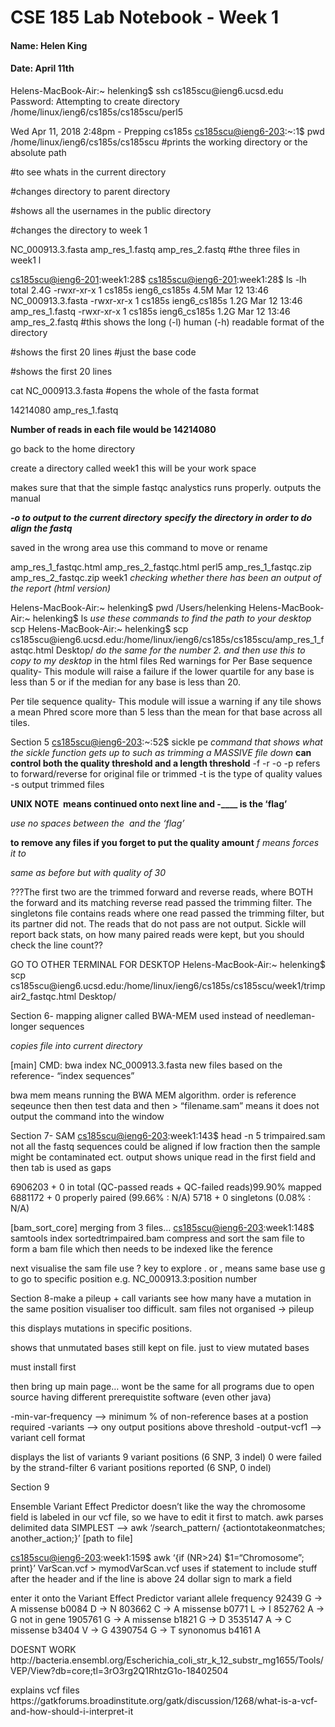 # CSE 185 Lab Notebook - Week 1

#### Name: Helen King
#### Date: April 11th 

Helens-MacBook-Air:~ helenking$ ssh cs185scu@ieng6.ucsd.edu
Password: 
Attempting to create directory /home/linux/ieng6/cs185s/cs185scu/perl5

 
Wed Apr 11, 2018  2:48pm - Prepping cs185s
[cs185scu@ieng6-203]:~:1$ pwd
/home/linux/ieng6/cs185s/cs185scu
#prints the working directory or the absolute path

[cs185scu@ieng6-203]:~:2$ ls
#to see whats in the current directory

[cs185scu@ieng6-201]:~:20$ cd ..
#changes directory to parent directory

[cs185scu@ieng6-201]:cs185s:21$ ls
#shows all the usernames in the public directory

[cs185scu@ieng6-201]:public:26$ cd week1/
#changes the directory to week 1

[cs185scu@ieng6-201]:week1:27$ ls
NC_000913.3.fasta  amp_res_1.fastq  amp_res_2.fastq
#the three files in week1 l

[cs185scu@ieng6-201]:week1:28$ [cs185scu@ieng6-201]:week1:28$ ls -lh
total 2.4G
-rwxr-xr-x 1 cs185s ieng6_cs185s 4.5M Mar 12 13:46 NC_000913.3.fasta
-rwxr-xr-x 1 cs185s ieng6_cs185s 1.2G Mar 12 13:46 amp_res_1.fastq
-rwxr-xr-x 1 cs185s ieng6_cs185s 1.2G Mar 12 13:46 amp_res_2.fastq
#this shows the long (-l) human (-h) readable format of the directory

[cs185scu@ieng6-201]:week1:29$ head -n 20 NC_000913.3.fasta
#shows the first 20 lines
#just the base code

[cs185scu@ieng6-201]:week1:31$ head -n 20 amp_res_1.fastq
#shows the first 20 lines

cat NC_000913.3.fasta
#opens the whole of the fasta format

[cs185scu@ieng6-201]:week1:33$ wc -l amp_res_1.fastq
14214080 amp_res_1.fastq

**Number of reads in each file would be 14214080 **

[cs185scu@ieng6-201]:week1:39$ cd
go back to the home directory

[cs185scu@ieng6-201]:~:40$ mkdir week1
create a directory called week1 this will be your work space

[cs185scu@ieng6-201]:~:42$ fastqc -h
makes sure that that the simple fastqc analystics runs properly. outputs the manual

[cs185scu@ieng6-201]:~:43$ fastqc -o . /home/linux/ieng6/cs185s/public/week1/amp_res_1.fastq /home/linux/ieng6/cs185s/public/week1/amp_res_2.fastq
***-o to output to the current directory***
***specify the directory in order to do align the fastq***

[cs185scu@ieng6-203]:~:61$ mv /home/linux/ieng6/cs185s/cs185scu/amp_res_1_fastqc.zip /home/linux/ieng6/cs185s/cs185scu/week1
saved in the wrong area use this command to move or rename 

[cs185scu@ieng6-201]:~:44$ ls
amp_res_1_fastqc.html  amp_res_2_fastqc.html  perl5
amp_res_1_fastqc.zip   amp_res_2_fastqc.zip   week1
*checking whether there has been an output of the report (html version)*

Helens-MacBook-Air:~ helenking$ pwd
/Users/helenking
Helens-MacBook-Air:~ helenking$ ls
*use these commands to find the path to your desktop*
scp
Helens-MacBook-Air:~ helenking$ scp cs185scu@ieng6.ucsd.edu:/home/linux/ieng6/cs185s/cs185scu/amp_res_1_fastqc.html Desktop/
*do the same for the number 2. and then use this to copy to my desktop*
in the html files
Red warnings for 
Per Base sequence quality- This module will raise a failure if the lower quartile for any base is less than 5 or if the median for any base is less than 20.

Per tile sequence quality- 
This module will issue a warning if any tile shows a mean Phred score more than 5 less than the mean for that base across all tiles.


Section 5
[cs185scu@ieng6-203]:~:52$ sickle pe
*command that shows what the sickle function gets up to such as trimming a MASSIVE file down*
**can control both the quality threshold and a length threshold**
-f -r -o -p refers to forward/reverse for original file or trimmed
-t is the type of quality values -s output trimmed files

**UNIX NOTE \ means continued onto next line and -____ is the 'flag' **

[cs185scu@ieng6-203]:week1:97$ sickle pe \-f /home/linux/ieng6/cs185s/public/week1/amp_res_1.fastq \-r /home/linux/ieng6/cs185s/public/week1/amp_res_2.fastq \-t sanger \-o trimpair1.fastq \-p trimpair2.fastq \-s singletons.fastq
*use no spaces between the \ and the 'flag'*

[cs185scu@ieng6-203]:week1:105$ rm -f singletons_30.fast 
**to remove any files if you forget to put the quality amount**
*f means forces it to*

[cs185scu@ieng6-203]:week1:107$ sickle pe \-q 30 \-f /home/linux/ieng6/cs185s/public/week1/amp_res_1.fastq \-r /home/linux/ieng6/cs185s/public/week1/amp_res_2.fastq \-t sanger \-o trimpair1_30.fastq \-p trimpair2_30.fastq \-s singletons_30.fast
*same as before but with quality of 30*

???The first two are the trimmed forward and reverse reads, where BOTH the forward and its matching reverse read passed the trimming filter. The singletons file contains reads where one read passed the trimming filter, but its partner did not. The reads that do not pass are not output.
Sickle will report back stats, on how many paired reads were kept, but you should check the line count??

[cs185scu@ieng6-203]:week1:101$ fastqc -o . trimpair1.fastq trimpair2.fastq

GO TO OTHER TERMINAL FOR DESKTOP
Helens-MacBook-Air:~ helenking$ scp cs185scu@ieng6.ucsd.edu:/home/linux/ieng6/cs185s/cs185scu/week1/trimpair2_fastqc.html Desktop/

Section 6- mapping
aligner called BWA-MEM used instead of needleman- longer sequences

[cs185scu@ieng6-203]:week1:115$ cp /home/linux/ieng6/cs185s/public/week1/NC_000913.3.fasta .
*copies file into current directory*

[main] CMD: bwa index NC_000913.3.fasta
new files based on the reference- "index sequences"

[cs185scu@ieng6-203]:week1:138$ bwa mem NC_000913.3.fasta trimpair1.fastq trimpair2.fastq > trimpaired.sam
bwa mem means running the BWA MEM algorithm. order is reference seqeunce then then test data and then > "filename.sam" means it does not output the command into the window

Section 7- SAM
[cs185scu@ieng6-203]:week1:143$ head -n 5 trimpaired.sam
not all the fastq sequences could be aligned if low fraction then the sample might be contaminated ect. 
output shows unique read in the first field and then tab is used as gaps

[cs185scu@ieng6-203]:week1:144$ samtools flagstat trimpaired.sam ?????
6906203 + 0 in total (QC-passed reads + QC-failed reads)99.90% mapped 
6881172 + 0 properly paired (99.66% : N/A)
5718 + 0 singletons (0.08% : N/A)

[cs185scu@ieng6-203]:week1:146$ samtools view -S -b trimpaired.sam > trimpaired.bam
                           
[cs185scu@ieng6-203]:week1:147$ 
[cs185scu@ieng6-203]:week1:147$ samtools sort trimpaired.bam > sortedtrimpaired.bam
[bam_sort_core] merging from 3 files...
[cs185scu@ieng6-203]:week1:148$ samtools index sortedtrimpaired.bam
compress and sort the sam file to form a bam file which then needs to be indexed like the ference 

[cs185scu@ieng6-203]:week1:149$ samtools tview sortedtrimpaired.bam NC_000913.3.fasta
next visualise the sam file
use ? key to explore
. or , means same base 
use g to go to specific position e.g. NC_000913.3:position number

Section 8-make a pileup + call variants
see how many have a mutation in the same position
visualiser too difficult. sam files not organised -> pileup

[cs185scu@ieng6-203]:week1:151$ samtools mpileup -f NC_000913.3.fasta sortedtrimpaired.bam > my.mpileup
this displays mutations in specific positions. 

[cs185scu@ieng6-203]:week1:153$ head -n 100  my.mpileup
shows that unmutated bases still kept on file. just to view mutated bases

[cs185scu@ieng6-203]:week1:154$ curl -L https://sourceforge.net/projects/varscan/files/VarScan.v2.3.9.jar/download > VarScan.jar
must install first

[cs185scu@ieng6-203]:week1:155$ java -jar VarScan.jar
then bring up main page... wont be the same for all programs due to open source having different prerequistite software (even other java)

[cs185scu@ieng6-203]:week1:156$ java -jar VarScan.jar mpileup2snp my.mpileup --min-var-freq 0.50 --variant --output-vcf 1 > VarScan.vcf
-min-var-frequency --> minimum % of non-reference bases at a postion required
-variants --> ony output positions above threshold
-output-vcf1 --> variant cell format

[cs185scu@ieng6-203]:week1:158$ cat VarScan.vcf 
displays the list of variants 
9 variant positions (6 SNP, 3 indel)
0 were failed by the strand-filter
6 variant positions reported (6 SNP, 0 indel)

Section 9

Ensemble Variant Effect Predictor doesn’t like the way the chromosome field is labeled in our vcf file, so we have to edit it first to match.
awk parses delimited data
SIMPLEST --> awk '/search_pattern/ {actiontotakeonmatches; another_action;}' [path to file]

[cs185scu@ieng6-203]:week1:159$ awk '{if (NR>24) $1="Chromosome"; print}' VarScan.vcf > mymodVarScan.vcf
uses if statement to include stuff after the header and if the line is above 24
dollar sign to mark a field 

enter it onto the Variant Effect Predictor
variant allele frequency
92439 G -> A missense b0084 D -> N
803662 C -> A missense b0771 L -> I
852762 A -> G not in gene 
1905761 G -> A missense b1821 G -> D
3535147 A -> C missense b3404 V -> G
4390754 G -> T synonomus b4161 A

DOESNT WORK
http://bacteria.ensembl.org/Escherichia_coli_str_k_12_substr_mg1655/Tools/VEP/View?db=core;tl=3rO3rg2Q1RhtzG1o-18402504

explains vcf files
https://gatkforums.broadinstitute.org/gatk/discussion/1268/what-is-a-vcf-and-how-should-i-interpret-it



